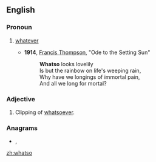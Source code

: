 ==English==

===Pronoun===
{{en-pron}}

# {{label|en|obsolete}} [[whatever]]
#* '''1914''', [[w:Francis Thompson|Francis Thompson]], "Ode to the Setting Sun"
#*: '''Whatso''' looks lovelily<br>Is but the rainbow on life's weeping rain,<br>Why have we longings of immortal pain,<br>And all we long for mortal?

===Adjective===
{{en-adj|-}}

# {{label|en|obsolete}} Clipping of [[whatsoever]]. {{rfex|lang=en}}

===Anagrams===
* {{l|en|hot saw}}, {{l|en|so what}}

[[zh:whatso]]